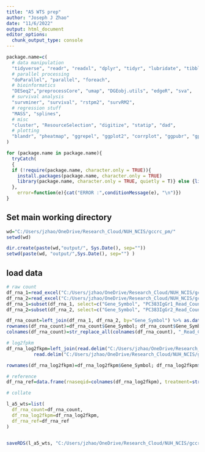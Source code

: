 ---
title: "A5 WTS prep"
author: "Joseph J Zhao"
date: "11/6/2022"
output: html_document
editor_options: 
  chunk_output_type: console
---

```{r setup, include=FALSE}
package.name=c(
  # data manipulation
  "tidyverse", "readr", "readxl", "dplyr", "tidyr", "lubridate", "tibble", "plyr", "stringr", "stringi", "gtools", "maditr", "reshape2",
  # parallel processing
  "doParallel", "parallel", "foreach",
  # bioinformatics
  "DESeq2","preprocessCore", "umap", "DGEobj.utils", "edgeR", "sva",
  # survival analysis
  "survminer", "survival", "rstpm2", "survRM2",
  # regression stuff
  "MASS", "splines",
  # misc
  "cluster", "ResourceSelection", "digitize", "statip", "dad",
  # plotting
  "blandr", "pheatmap", "ggrepel", "ggplot2", "corrplot", "ggpubr", "gplots", "grid", "ggbiplot", "ggsankey"
)

for (package.name in package.name){
  tryCatch(
  {
  if (!require(package.name, character.only = TRUE)){ 
    install.packages(package.name, character.only = TRUE) 
    library(package.name, character.only = TRUE, quietly = T)} else {library(package.name, character.only = TRUE, quietly = T)}
  }, 
    error=function(e){cat("ERROR :",conditionMessage(e), "\n")})
}


```

## Set main working directory

```{r working directory}
wd="C:/Users/jzhao/OneDrive/Research_Cloud/NUH_NCIS/gccrc_pm/"
setwd(wd)

dir.create(paste(wd,"output/", Sys.Date(), sep=""))
setwd(paste(wd, "output/",Sys.Date(), sep="") )

```

## load data

```{r}

# raw count
df_rna_1=read_excel("C:/Users/jzhao/OneDrive/Research_Cloud/NUH_NCIS/gccrc_pm/data/crcpm_a5data/wts/rep1/data2.xlsx")
df_rna_2=read_excel("C:/Users/jzhao/OneDrive/Research_Cloud/NUH_NCIS/gccrc_pm/data/crcpm_a5data/wts/rep2/data2.xlsx")
df_rna_1=subset(df_rna_1, select=c("Gene_Symbol", "PC383IgGr1_Read_Count", "PC383A5r1_Read_Count"))
df_rna_2=subset(df_rna_2, select=c("Gene_Symbol", "PC383IgGr2_Read_Count", "PC383A5r2_Read_Count"))

df_rna_count=left_join(df_rna_1, df_rna_2, by="Gene_Symbol") %>% as.data.frame()
rownames(df_rna_count)=df_rna_count$Gene_Symbol; df_rna_count$Gene_Symbol=NULL
colnames(df_rna_count)=str_replace_all(colnames(df_rna_count), "_Read_Count", "")

# log2fpkm
df_rna_log2fkpm=left_join(read.delim("C:/Users/jzhao/OneDrive/Research_Cloud/NUH_NCIS/gccrc_pm/data/crcpm_a5data/wts/rep1/norm.count.txt")[,-1], 
          read.delim("C:/Users/jzhao/OneDrive/Research_Cloud/NUH_NCIS/gccrc_pm/data/crcpm_a5data/wts/rep2/norm.count.txt")[,-1], by="Gene_Symbol") %>% as.data.frame()

rownames(df_rna_log2fkpm)=df_rna_log2fkpm$Gene_Symbol; df_rna_log2fkpm$Gene_Symbol=NULL

# reference
df_rna_ref=data.frame(rnaseqid=colnames(df_rna_log2fkpm), treatment=str_extract(colnames(df_rna_log2fkpm), "IgG|A5"))

# collate

l_a5_wts=list(
  df_rna_count=df_rna_count,
  df_rna_log2fkpm=df_rna_log2fkpm,
  df_rna_ref=df_rna_ref
)


saveRDS(l_a5_wts, "C:/Users/jzhao/OneDrive/Research_Cloud/NUH_NCIS/gccrc_pm/data/crcpm_a5data/wts/l_a5_wts.rds")

```
